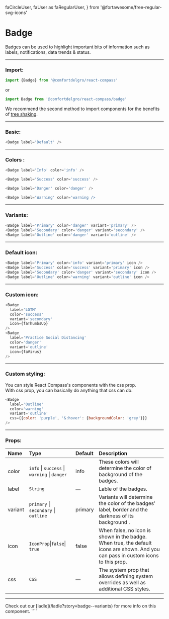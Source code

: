   faCircleUser,
  faUser as faRegularUser,
} from '@fortawesome/free-regular-svg-icons'

# Badge

Badges can be used to highlight important bits of information such as labels, notifications, data trends & status.

---

### Import:

```js
import {Badge} from '@comfortdelgro/react-compass'
```

or

```js
import Badge from '@comfortdelgro/react-compass/badge'
```

We recommend the second method to import components for the benefits of [tree shaking](https://developer.mozilla.org/en-US/docs/Glossary/Tree_shaking).

---

### Basic:

<section className={styles.avatarShowcaseContainer}>
  <Badge label='Default' />
</section>

```js
<Badge label='Default' />
```

---

### Colors :

<section className={styles.avatarShowcaseContainer}>
  <Badge label='Info' color='info' />
  <Badge label='Success' color='success' />
  <Badge label='Danger' color='danger' />
  <Badge label='Warning' color='warning' />
</section>

```js
<Badge label='Info' color='info' />

<Badge label='Success' color='success' />

<Badge label='Danger' color='danger' />

<Badge label='Warning' color='warning />
```

---

### Variants:

<section className={styles.avatarShowcaseContainer}>
  <Badge label='Primary' color='danger' variant='primary' />
  <Badge label='Secondary' color='danger' variant='secondary' />
  <Badge label='Outline' color='danger' variant='outline' />
</section>

```js
<Badge label='Primary' color='danger' variant='primary' />
<Badge label='Secondary' color='danger' variant='secondary' />
<Badge label='Outline' color='danger' variant='outline' />
```

---

### Default icon:

<section className={styles.avatarShowcaseContainer}>
  <Badge label='Primary' color='info' variant='primary' icon />
  <Badge label='Success' color='success' variant='primary' icon />
  <Badge label='Secondary' color='danger' variant='secondary' icon />
  <Badge label='Outline' color='warning' variant='outline' icon />
</section>

```js
<Badge label='Primary' color='info' variant='primary' icon />
<Badge label='Success' color='success' variant='primary' icon />
<Badge label='Secondary' color='danger' variant='secondary' icon />
<Badge label='Outline' color='warning' variant='outline' icon />
```

---

### Custom icon:

<section className={styles.avatarShowcaseContainer}>
  <Badge label='LGTM' color='success' variant='secondary' icon={faThumbsUp} />
  <Badge
    label='Practice Social Distancing'
    color='danger'
    variant='outline'
    icon={faVirus}
  />
</section>

```js
<Badge
  label='LGTM'
  color='success'
  variant='secondary'
  icon={faThumbsUp}
/>
<Badge
  label='Practice Social Distancing'
  color='danger'
  variant='outline'
  icon={faVirus}
/>
```

---

### Custom styling:

You can style React Compass's components with the css prop. <br/>
With css prop, you can basically do anything that css can do.

<section className={styles.avatarShowcaseContainer}>
  <Badge
    label='Outline'
    color='warning'
    variant='outline'
    css={{color: 'purple', '&:hover': {backgroundColor: 'grey'}}}
  />
</section>

```js
<Badge
  label='Outline'
  color='warning'
  variant='outline'
  css={{color: 'purple', '&:hover': {backgroundColor: 'grey'}}}
/>
```

---

### Props:

| Name    | Type                                         | Default | Description                                                                                                                       |
| :------ | :------------------------------------------- | :------ | :-------------------------------------------------------------------------------------------------------------------------------- |
| color   | `info` \| `success` \| `warning` \| `danger` | info    | These colors will determine the color of background of the badges.                                                                |
| label   | `String `                                    | —       | Lable of the badges.                                                                                                              |
| variant | `primary` \| `secondary` \| `outline`        | primary | Variants will determine the color of the badges' label, border and the darkness of its background .                               |
| icon    | `IconProp`\|`false`\| `true`                 | false   | When false, no icon is shown in the badge. When true, the default icons are shown. And you can pass in custom icons to this prop. |
| css     | `CSS`                                        | —       | The system prop that allows defining system overrides as well as additional CSS styles.                                           |

---

<Callout>
  Check out our [ladle](/ladle?story=badge--variants) for more info on this
  component.
</Callout>
````
